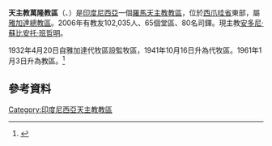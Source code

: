 {{Infobox Roman Catholic diocese
|Roman Catholic Diocese of = 天主教萬隆教區
|Latin name of diocese = Dioecesis Bandungensis
|image    = [[File:Bandung_Cathedral_Indonesia.jpg|center]]
|caption  = 聖伯多祿座堂
|location = [[印度尼西亞|印度尼西亞]]
|territory = 
|population = 102,305
|rite     = 拉丁禮
|主保     = 
|province = 
|established = 1826年
|cathedral  = 聖伯多祿座堂
|副主教座堂 =
|leadership = 主教
|website    = http://keuskupanbandung.com/
|metropolitan = 依納爵·蘇哈約·哈佐阿莫佐
|ordinary     = 安多尼·蘇比安托·班哲明
|coadjutor bishop = 
}}
'''天主教萬隆教區'''（{{lang-la|Dioecesis Bandungensis}}、{{lang-id|Keuskupan Sufragan Bandung}}）是[[印度尼西亞|印度尼西亞]]一個[[羅馬天主教|羅馬天主教]][[教區|教區]]，位於[[西爪哇省|西爪哇省]]東部，屬[[天主教雅加達總教區|雅加達總教區]]。2006年有教友102,035人、65個堂區、80名司鐸。現主教[[安多尼·蘇比安托·班哲明|安多尼·蘇比安托·班哲明]]。

1932年4月20日自雅加達代牧區設監牧區，1941年10月16日升為代牧區。1961年1月3日升為教區。<ref>{{cite journal
|journal=[[宗座公報|宗座公報]]
|publisher=梵蒂岡出版社
|date=1961年
|volume=53
|title=''Quod Christus''
|page=244
|url=http://www.vatican.va/archive/aas/documents/AAS-53-1961-ocr.pdf
|access-date=2015-08-06
|archive-date=2020-07-11
|archive-url=https://web.archive.org/web/20200711174710/http://www.vatican.va/archive/aas/documents/AAS-53-1961-ocr.pdf
|dead-url=no
}}</ref>

==參考資料==
{{reflist}}
{{印度尼西亞天主教教區}}

[[Category:印度尼西亞天主教教區|Category:印度尼西亞天主教教區]]